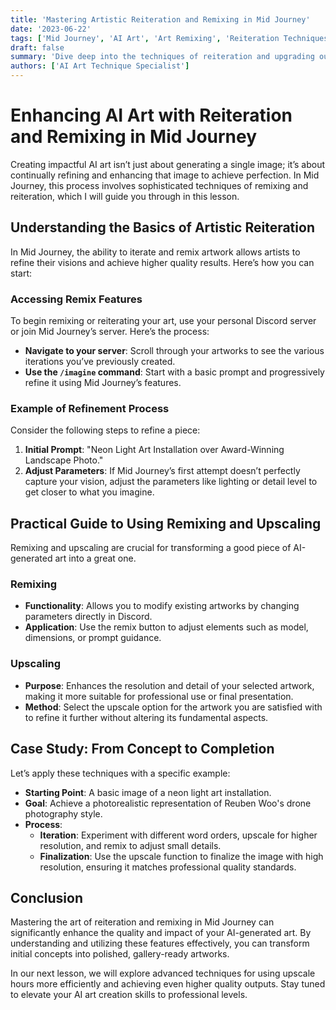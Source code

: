 ```yaml
---
title: 'Mastering Artistic Reiteration and Remixing in Mid Journey'
date: '2023-06-22'
tags: ['Mid Journey', 'AI Art', 'Art Remixing', 'Reiteration Techniques']
draft: false
summary: 'Dive deep into the techniques of reiteration and upgrading outputs in Mid Journey. This guide covers how to effectively use remixing, upscaling, and variations to refine and enhance your AI-generated artwork.'
authors: ['AI Art Technique Specialist']
---
```


# Enhancing AI Art with Reiteration and Remixing in Mid Journey

Creating impactful AI art isn’t just about generating a single image; it’s about continually refining and enhancing that image to achieve perfection. In Mid Journey, this process involves sophisticated techniques of remixing and reiteration, which I will guide you through in this lesson.

## Understanding the Basics of Artistic Reiteration

In Mid Journey, the ability to iterate and remix artwork allows artists to refine their visions and achieve higher quality results. Here’s how you can start:

### Accessing Remix Features
To begin remixing or reiterating your art, use your personal Discord server or join Mid Journey’s server. Here’s the process:
- **Navigate to your server**: Scroll through your artworks to see the various iterations you’ve previously created.
- **Use the `/imagine` command**: Start with a basic prompt and progressively refine it using Mid Journey’s features.

### Example of Refinement Process
Consider the following steps to refine a piece:
1. **Initial Prompt**: "Neon Light Art Installation over Award-Winning Landscape Photo."
2. **Adjust Parameters**: If Mid Journey’s first attempt doesn’t perfectly capture your vision, adjust the parameters like lighting or detail level to get closer to what you imagine.

## Practical Guide to Using Remixing and Upscaling

Remixing and upscaling are crucial for transforming a good piece of AI-generated art into a great one.

### Remixing
- **Functionality**: Allows you to modify existing artworks by changing parameters directly in Discord.
- **Application**: Use the remix button to adjust elements such as model, dimensions, or prompt guidance.

### Upscaling
- **Purpose**: Enhances the resolution and detail of your selected artwork, making it more suitable for professional use or final presentation.
- **Method**: Select the upscale option for the artwork you are satisfied with to refine it further without altering its fundamental aspects.

## Case Study: From Concept to Completion

Let’s apply these techniques with a specific example:
- **Starting Point**: A basic image of a neon light art installation.
- **Goal**: Achieve a photorealistic representation of Reuben Woo's drone photography style.
- **Process**:
    - **Iteration**: Experiment with different word orders, upscale for higher resolution, and remix to adjust small details.
    - **Finalization**: Use the upscale function to finalize the image with high resolution, ensuring it matches professional quality standards.

## Conclusion

Mastering the art of reiteration and remixing in Mid Journey can significantly enhance the quality and impact of your AI-generated art. By understanding and utilizing these features effectively, you can transform initial concepts into polished, gallery-ready artworks.

In our next lesson, we will explore advanced techniques for using upscale hours more efficiently and achieving even higher quality outputs. Stay tuned to elevate your AI art creation skills to professional levels.

